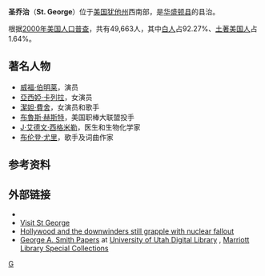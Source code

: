 {{noteTA
|T = zh-cn: 圣乔治; zh-tw: 聖喬治; zh-hk: 聖佐治;
|1 = zh-cn: 圣乔治; zh-tw: 聖喬治; zh-hk: 聖佐治;
}}
{{Infobox Settlement
| name = 圣乔治<br/>St. George
| image_skyline = 
| imagesize = 
| image_caption = 
| image_flag = 
| image_shield = 
| pushpin_map = USA Utah
| pushpin_label_position = bottom
| subdivision_type = 国家
| subdivision_name = {{USA}}
| subdivision_type1 = [[美国行政区划|州]]
| subdivision_name1 = [[犹他州|犹他州]]
| subdivision_type2 = [[犹他州各县列表|县]]
| subdivision_name2 =  [[华盛顿县_(犹他州)|华盛顿县]]
| elevation_m = 872
| elevation_ft = 
| area_total_km2 = 168
| population_as_of = 2000年
| population_total = 49663
| population_density_km2 = auto
| timezone = [[MST|MST]]
| utc_offset = -7
| timezone_DST = [[MDT|MDT]]
| utc_offset_DST = -6
| latd = 37
| latm = 5
| lats = 43
| latNS = N
| longd = 113
| longm = 34
| longs = 41
| longEW = W
| website =  
}}
'''圣乔治'''（'''St. George'''）位于[[美国|美国]][[犹他州|犹他州]]西南部，是[[华盛顿县_(犹他州)|华盛顿县]]的县治。

根据[[2000年美国人口普查|2000年美国人口普查]]，共有49,663人，其中[[白人|白人]]占92.27%、[[土著美国人|土著美国人]]占1.64%。

==著名人物==
* [[威福·伯明莱|威福·伯明莱]]，演员
* [[亞西婭·卡列拉|亞西婭·卡列拉]]，女演员
* [[潔妲·費舍|潔妲·費舍]]，女演员和歌手
* [[布魯斯·赫斯特|布魯斯·赫斯特]]，美国职棒大联盟投手
* [[J·艾德文·西格米勒|J·艾德文·西格米勒]]，医生和生物化学家
* [[布伦登·尤里|布伦登·尤里]]，歌手及词曲作家

== 参考资料 ==
{{reflist|30em}}
== 外部链接 ==
{{Commons category}}
{{Wikivoyage|St. George (Utah)}}
* {{official website|https://www.sgcity.org}}
* [http://www.visitstgeorge.com Visit St George] {{Wayback|url=http://www.visitstgeorge.com/ |date=20190522153110 }}
* [https://amp.theguardian.com/film/2015/jun/06/downwinders-nuclear-fallout-hollywood-john-wayne Hollywood and the downwinders still grapple with nuclear fallout] {{Wayback|url=https://amp.theguardian.com/film/2015/jun/06/downwinders-nuclear-fallout-hollywood-john-wayne |date=20211028191816 }}
* [https://collections.lib.utah.edu/search?q=uum_gasp/ George A. Smith Papers] {{Wayback|url=https://collections.lib.utah.edu/search?q=uum_gasp%2F |date=20210916151631 }} at [https://collections.lib.utah.edu/ University of Utah Digital Library] {{Wayback|url=https://collections.lib.utah.edu/ |date=20220220160453 }}, [https://lib.utah.edu/collections/special-collections/ Marriott Library Special Collections] {{Wayback|url=https://lib.utah.edu/collections/special-collections/ |date=20220130170255 }}

{{Utah-stub}}

[[Category:犹他州城市|G]]
